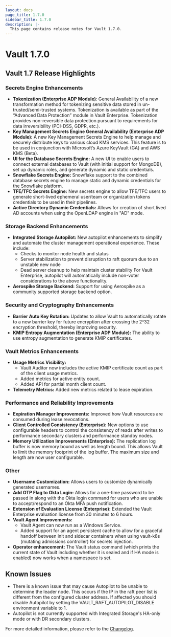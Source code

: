 ```yaml
---
layout: docs
page_title: 1.7.0
sidebar_title: 1.7.0
description: |-
  This page contains release notes for Vault 1.7.0.
---
```


# Vault 1.7.0

## Vault 1.7 Release Highlights

### Secrets Engine Enhancements

- **Tokenization (Enterprise ADP Module)**: General Availability of a new transformation method for tokenizing sensitive data stored in un-trusted/semi-trusted systems. Tokenization is available as part of the “Advanced Data Protection” module in Vault Enterprise.  Tokenization provides non-reversible data protection pursuant to requirements for data irreversibility (PCI-DSS, GDPR, etc.). 
- **Key Management Secrets Engine General Availability (Enterprise ADP Module):** A new Key Management Secrets Engine to help manage and securely distribute keys to various cloud KMS services. This feature is to be used in conjunction with Microsoft’s Azure KeyVault (GA) and AWS KMS (Beta).
- **UI for the Database Secrets Engine:** A new UI to enable users to connect external databases to Vault (with initial support for MongoDB), set up dynamic roles, and generate dynamic and static credentials. 
- **Snowflake Secrets Engine:** Snowflake support to the combined database secrets engine to manage static and dynamic credentials for the Snowflake platform.
- **TFE/TFC Secrets Engine:** New secrets engine to allow TFE/TFC users to generate short-lived ephemeral user/team or organization tokens credentials to be used in their pipelines.
- **Active Directory Dynamic Credentials:** Allows for creation of short lived AD accounts when using the OpenLDAP engine in "AD" mode.

### Storage Backend Enhancements

- **Integrated Storage Autopilot:** New autopilot enhancements to simplify and automate the cluster management operational experience. These include: 
  - Checks to monitor node health and status
  - Server stabilization to prevent disruption to raft quorum due to an unstable new node 
  - Dead server cleanup to help maintain cluster stability 
  For Vault Enterprise, autopilot will automatically include non-voter considerations to the above functionality.
- **Aerospike Storage Backend:** Support for using Aerospike as a community supported storage backend option.

### Security and Cryptography Enhancements

- **Barrier Auto Key Rotation:** Updates to allow Vault to automatically rotate to a new barrier key for future encryption after crossing the 2^32 encryption threshold, thereby improving security.
- **KMIP Entropy Augmentation (Enterprise ADP Module):** The ability to use entropy augmentation to generate KMIP certificates.

### Vault Metrics Enhancements

- **Usage Metrics Visibility:** 
  - Vault Auditor now includes the active KMIP certificate count as part of the client usage metrics.
  - Added metrics for active entity count.
  - Added API for partial month client count.  
- **Telemetry Metrics:** Added new metrics related to lease expiration.

### Performance and Reliability Improvements

- **Expiration Manager Improvements:** Improved how Vault resources are consumed during lease revocations.
- **Client Controlled Consistency (Enterprise):** New options to use configurable headers to control the consistency of reads after writes to performance secondary clusters and performance standby nodes.
- **Memory Utilization Improvements (Enterprise):** The replication log buffer is now memory bound as well as length bound. This allows Vault to limit the memory footprint of the log buffer. The maximum size and length are now user configurable.

### Other

- **Username Customization:** Allows users to customize dynamically generated usernames.
- **Add OTP Flag to Okta Login:** Allows for a one-time password to be passed in along with the Okta login command for users who are unable to accept/respond to an Okta MFA push notification.
- **Extension of Evaluation License (Enterprise):** Extended the Vault Enterprise evaluation license from 30 minutes to 6 hours. 
- **Vault Agent Improvements:** 
  - Vault Agent can now run as a Windows Service.
  - Added support for an agent persistent cache to allow for a graceful handoff between init and sidecar containers when using vault-k8s (mutating admissions controller) for secrets injection.
- **Operator enhancement:** The Vault status command (which prints the current state of Vault including whether it is sealed and if HA mode is enabled) now works when a namespace is set. 

## Known Issues

- There is a known issue that may cause Autopilot to be unable to determine the leader node. This occurs if the IP in the raft peer list is different from the configured cluster address. If affected you should disable Autopilot by setting the VAULT_RAFT_AUTOPILOT_DISABLE environment variable to 1.
- Autopilot is not currently supported with Integrated Storage's HA-only mode or with DR secondary clusters. 

For more detailed information, please refer to the [Changelog](https://github.com/hashicorp/vault/blob/master/CHANGELOG.md#170).
